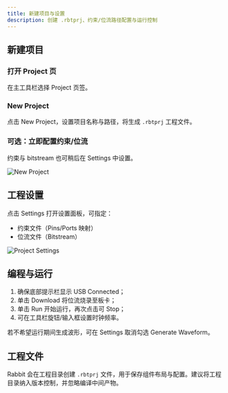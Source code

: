 ```yaml
---
title: 新建项目与设置
description: 创建 .rbtprj、约束/位流路径配置与运行控制
---
```


## 新建项目

<div className="fd-steps [&_h3]:fd-step">

### 打开 Project 页

在主工具栏选择 Project 页签。

### New Project

点击 New Project，设置项目名称与路径，将生成 `.rbtprj` 工程文件。

### 可选：立即配置约束/位流

约束与 bitstream 也可稍后在 Settings 中设置。

</div>

![New Project](/rabbit/images/NewProject.png)

## 工程设置

点击 Settings 打开设置面板，可指定：

- 约束文件（Pins/Ports 映射）
- 位流文件（Bitstream）

![Project Settings](/rabbit/images/ProjectSettings.png)

## 编程与运行

1) 确保底部提示栏显示 USB Connected；
2) 单击 Download 将位流烧录至板卡；
3) 单击 Run 开始运行，再次点击可 Stop；
4) 可在工具栏旋钮/输入框设置时钟频率。

若不希望运行期间生成波形，可在 Settings 取消勾选 Generate Waveform。

## 工程文件

Rabbit 会在工程目录创建 `.rbtprj` 文件，用于保存组件布局与配置。建议将工程目录纳入版本控制，并忽略编译中间产物。


